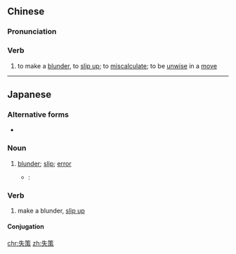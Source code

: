 ==Chinese==
{{zh-forms}}

===Pronunciation===
{{zh-pron
|m=shīcè
|c=sat1 caak3
|mn=qz:sit-chhiak/tw,xm,zz:sit-chhek
|cat=v
}}

===Verb===
{{zh-verb}}

# to make a [[blunder]], to [[slip up]]; to [[miscalculate]]; to be [[unwise]] in a [[move]]

----

==Japanese==
{{ja-kanjitab|しつ|k1=しっ|さく|yomi=on}}

===Alternative forms===
* {{l/ja|失錯}}

===Noun===
{{ja-noun|しっさく}}
# [[blunder]]; [[slip]]; [[error]]
#* {{RQ:Botchan}}:
#*: {{ja-usex|今考えるとこれも親譲りの無鉄砲から起った'''失策'''だ。|いま かんがえる と これ も おやゆずり の むてっぽう から おこった '''しっさく''' だ。|When I think of it now, it was a blunder due to my hereditary recklessness.}}

===Verb===
{{ja-verb-suru|しっさく}}

# make a blunder, [[slip up]]

====Conjugation====
{{ja-suru|しっさく}}

[[chr:失策]]
[[zh:失策]]